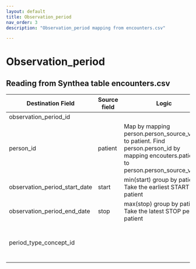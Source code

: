 ```yaml
---
layout: default
title: Observation_period
nav_order: 3
description: "Observation_period mapping from encounters.csv"

---
```


# Observation_period

## Reading from Synthea table encounters.csv

| Destination Field | Source field | Logic | Comment field |
| --- | --- | --- | --- |
| observation_period_id |  |  |  |
| person_id | patient | Map by mapping person.person_source_value to patient.  Find person.person_id by mapping encouters.patient to person.person_source_value. |  |
| observation_period_start_date | start | min(start) group by patient  Take the earliest START per patient |  |
| observation_period_end_date | stop | max(stop) group by patient  Take the latest STOP per patient |  |
| period_type_concept_id |  |  |Set as concept 44814724 for all records  |
